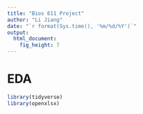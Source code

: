 ```yaml
---
title: "Bios 611 Project"
author: "Li Jiang"
date: "`r format(Sys.time(), '%m/%d/%Y')`"
output: 
  html_document:
    fig_height: 7
---
```


# EDA
```r
library(tidyverse)
library(openxlsx)

```

